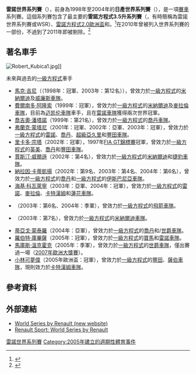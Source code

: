{{noteTA
|G1=F1
}}
{{Infobox motorsport championship
| logo            = WSbR Logo.jpg
| pixels          = 100
| caption         =
| category        = [[雷諾方程式|雷諾方程式3.5升]]
| inaugural       = 2005
| drivers         = 
| teams           = 
| constructors    = [[達拉拉|達拉拉]]
| engines         = [[雷諾|雷諾]]{{le|Zytek|Zytek}}<ref>{{cite news|title=New Formula Renault 3.5 unveiled at Silverstone |work=renault-sport.com |publisher=[[Renault_Sport|Renault Sport]] |url=http://www.renault-sport.com/en/racing/fr_35/news.php?news=152136.html |date=20 August 2011 |accessdate=24 August 2011 }}{{dead link|date=六月 2017 |bot=InternetArchiveBot }}</ref>
| tyres           = [[米其林|米其林]]
| country/region  = [[歐洲|歐洲]]
| folded          =
| champion driver = {{flagicon|DNK}} [[凱文·馬格努森|凱文·馬格努森]]
| champion team   = {{flagicon|FRA}} {{le|DAMS|DAMS}}
| current_season  = 2014年雷諾方程式3.5系列賽
| website         = [https://web.archive.org/web/20151019065504/http://www.worldseriesbyrenault.com/ worldseriesbyrenault.com]
}}

'''雷諾世界系列賽'''（{{lang-en|World Series by Renault}}），前身為1998年至2004年的'''日產世界系列賽'''（{{lang-en|World Series by Nissan}}），是一項[[動力運動|賽車]]系列賽。這個系列賽包含了最主要的'''雷諾方程式3.5升系列賽'''（{{lang-en|Formula Renault 3.5 Series}}，有時簡稱為雷諾世界系列賽或WSR）、[[雷諾方程式2.0歐洲盃|雷諾方程式2.0歐洲盃]]和{{le|梅甘娜歐洲盃|Eurocup Mégane Trophy}}。<ref>{{en}}{{cite web|url=http://paul11f1.wordpress.com/2013/03/29/the-history-of-formula-renault/|title=The History of Formula Renault|work=WordPress.com|date=2013-03-29|accessdate=2014-07-09|archive-date=2014-04-13|archive-url=https://web.archive.org/web/20140413150357/http://paul11f1.wordpress.com/2013/03/29/the-history-of-formula-renault/|dead-url=no}}</ref>{{le|F4歐洲盃1.6升|F4 Eurocup 1.6}}在2010年曾被列入世界系列賽的一部份，不過到了2011年即被剔除。<ref>{{it}}{{cite web|url=http://italiaracing.net/notizia.asp?id=29301&cat=58|title=L'Academy esce dalla World Series Renault|accessdate=2014-07-09|archive-date=2014-04-13|archive-url=https://web.archive.org/web/20140413141431/http://italiaracing.net/notizia.asp?id=29301&cat=58|dead-url=no}}</ref>

== 著名車手 ==
[[File:Robert_Kubica1.jpg|right]]]]
;未來與過去的[[一級方程式|一級方程式]]車手
* [[馬克·吉尼|馬克·吉尼]]（（1998年：冠軍、2003年：第12名）），曾效力於[[一級方程式|一級方程式]]的[[米納爾迪車隊|米納爾迪]]及[[威廉斯車隊|威廉斯車隊]]。
* [[費爾南多·阿隆索|費爾南多·阿隆索]]（1999年：冠軍），曾效力於[[一級方程式|一級方程式]]的[[米納爾迪車隊|米納爾迪]]及[[麥拉倫車隊|麥拉倫車隊]]，目前為[[迈凯伦車隊|迈凯伦車隊]]車手，且在[[雷諾車隊|雷諾車隊]]獲得兩次世界冠軍。
* [[喬吉奧·潘塔諾|喬吉奧·潘塔諾]]（1999年：第21名），曾效力於[[一級方程式|一級方程式]]的[[喬丹車隊|喬丹車隊]]。
* [[弗蘭克·蒙塔尼|弗蘭克·蒙塔尼]]（2001年：冠軍、2002年：亞軍、2003年：冠軍），曾效力於[[一級方程式|一級方程式]]的[[雷諾車隊|雷諾]]、[[喬丹車隊|喬丹]]、[[超級亞久里車隊|超級亞久里]]和[[豐田車隊|豐田車隊]]。
* [[里卡多·宗塔|里卡多·宗塔]]（2002年：冠軍），1997年[[FIA_GT錦標賽|FIA GT錦標賽]]冠軍，曾效力於[[一級方程式|一級方程式]]的[[英美車隊|英美]]、[[喬丹車隊|喬丹]]和[[豐田車隊|豐田車隊]]。
* [[賈斯汀·威爾遜|賈斯汀·威爾遜]]（2002年：第4名），曾效力於[[一級方程式|一級方程式]]的[[米納爾迪車隊|米納爾迪]]和[[捷豹車隊|捷豹車隊]]。
* [[納拉因·卡蒂凱揚|納拉因·卡蒂凱揚]]（2002年：第9名、2003年：第4名、2004年：第6名），曾效力於[[一級方程式|一級方程式]]的[[喬丹車隊|喬丹]]和[[一級方程式|一級方程式]]的[[伊斯巴尼亞車隊|伊斯巴尼亞車隊]]。
* [[海基·科瓦萊寧|海基·科瓦萊寧]]（2003年：亞軍、2004年：冠軍），曾效力於[[一級方程式|一級方程式]]的[[雷諾車隊|雷諾]]、[[麥拉倫車隊|麥拉倫]]、[[卡特漢姆車隊|卡特漢姆]]和[[蓮花車隊|蓮花車隊]]。
* {{le|恩里克·貝爾諾迪|Enrique Bernoldi}}（2003年：第6名、2004年：季軍），曾效力於[[一級方程式|一級方程式]]的[[飛箭車隊|飛箭車隊]]。
* {{Link-en|史蒂芬·薩拉贊|Stéphane Sarrazin}}（2003年：第7名），曾效力於[[一級方程式|一級方程式]]的[[米納爾迪車隊|米納爾迪車隊]]。
* [[蒂亞戈·蒙泰羅|蒂亞戈·蒙泰羅]]（2004年：亞軍），曾效力於[[一級方程式|一級方程式]]的[[喬丹車隊|喬丹]]和{{le|米蘭德車隊|Midland F1 Racing|米蘭德}}/[[世爵車隊|世爵車隊]]。
* [[羅伯特·庫畢薩|羅伯特·庫畢薩]]（2005年：冠軍），曾效力於[[一級方程式|一級方程式]]的[[寶馬薩伯車隊|寶馬]]和[[雷諾車隊|雷諾車隊]]。
* [[馬庫斯·溫克霍克|馬庫斯·溫克霍克]]（2005年：季軍），曾效力於[[一級方程式|一級方程式]]的[[世爵車隊|世爵車隊]]，僅出賽過一場（[[2007年歐洲大獎賽|2007年歐洲大獎賽]]）。
* [[小林可夢偉|小林可夢偉]]（2005年歐洲盃：冠軍），曾效力於[[一級方程式|一級方程式]]的[[豐田車隊|豐田]]、[[薩伯車隊|薩伯車隊]]，現則效力於[[卡特漢姆車隊|卡特漢姆車隊]]。

== 參考資料 ==
{{reflist}}

== 外部連結 ==
{{Commons category|World Series by Renault}}
* [http://www.worldseriesbyrenault.fr/en/Pages/Default.aspx World Series by Renault (new website)] {{Wayback|url=http://www.worldseriesbyrenault.fr/en/Pages/Default.aspx |date=20110709012759 }}
* [https://web.archive.org/web/20100722064010/http://www.renault-sport.com/en/world_series/ Renault Sport: World Series by Renault]

[[Category:雷諾世界系列賽|]]
[[Category:2005年建立的週期性體育事件|Category:2005年建立的週期性體育事件]]